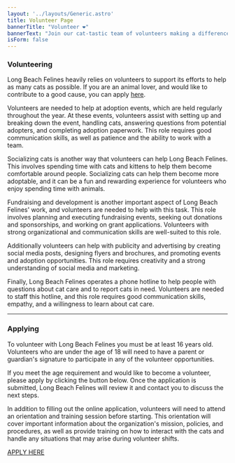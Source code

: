 ```yaml
---
layout: '../layouts/Generic.astro'
title: Volunteer Page
bannerTitle: "Volunteer ❤️"
bannerText: "Join our cat-tastic team of volunteers making a difference in the lives of cats"
isForm: false
---
```

  ### Volunteering

Long Beach Felines heavily relies on volunteers to support its efforts to help as many cats as possible. If you are an animal lover, and would like to contribute to a good cause, you can apply <a href='/volunteer-form.html'>here</a>.

Volunteers are needed to help at adoption events, which are held regularly throughout the year. At these events, volunteers assist with setting up and breaking down the event, handling cats, answering questions from potential adopters, and completing adoption paperwork. This role requires good communication skills, as well as patience and the ability to work with a team.          

Socializing cats is another way that volunteers can help Long Beach Felines. This involves spending time with cats and kittens to help them become comfortable around people. Socializing cats can help them become more adoptable, and it can be a fun and rewarding experience for volunteers who enjoy spending time with animals.

Fundraising and development is another important aspect of Long Beach Felines' work, and volunteers are needed to help with this task. This role involves planning and executing fundraising events, seeking out donations and sponsorships, and working on grant applications. Volunteers with strong organizational and communication skills are well-suited to this role.

Additionally volunteers can help with publicity and advertising by creating social media posts, designing flyers and brochures, and promoting events and adoption opportunities. This role requires creativity and a strong understanding of social media and marketing.

Finally, Long Beach Felines operates a phone hotline to help people with questions about cat care and to report cats in need. Volunteers are needed to staff this hotline, and this role requires good communication skills, empathy, and a willingness to learn about cat care.

---

### Applying

To volunteer with Long Beach Felines you must be at least 16 years old. Volunteers who are under the age of 18 will need to have a parent or guardian's signature to participate in any of the volunteer opportunities. 

If you meet the age requirement and would like to become a volunteer, please apply by clicking the button below.
Once the application is submitted, Long Beach Felines will review it and contact you to discuss the next steps.

In addition to filling out the online application, volunteers will need to attend an orientation and training session before starting. This orientation will cover important information about the organization's mission, policies, and procedures, as well as provide training on how to interact with the cats and handle any situations that may arise during volunteer shifts.

<a href="volunteer-form.html" class="button primary">APPLY HERE</a>